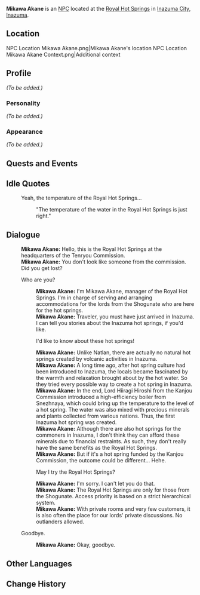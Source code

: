 {{Meta
<!-- REMOVE THIS TEMPLATE AFTER ADDING MISSING INFO -->
|missing_NPC_profile  = yes
}}
{{Character Infobox
|type             = NPC
|image            = NPC Mikawa Akane.png
|region           = Inazuma
|affiliation      = Royal Hot Springs
|title            = Royal Bath Commission
}}
'''Mikawa Akane''' {{Lang|ja=三河茜}} is an [[NPC]] located at the [[Royal Hot Springs]] in [[Inazuma City]], [[Inazuma]].

==Location==
<gallery>
NPC Location Mikawa Akane.png|Mikawa Akane's location
NPC Location Mikawa Akane Context.png|Additional context
</gallery>

==Profile==
<!-- detailed story/lore information goes here -->
''(To be added.)''

===Personality===
''(To be added.)''

===Appearance===
''(To be added.)''

==Quests and Events==
{{Quests and Events}}

==Idle Quotes==
{{Dialogue start}}
: {{DIcon|Idle}} Yeah, the temperature of the Royal Hot Springs...
:: {{A|VO Mikawa Akane 01.ogg}} "The temperature of the water in the Royal Hot Springs is just right."
{{Dialogue end}}

==Dialogue==
{{Dialogue start}}
:'''Mikawa Akane:''' Hello, this is the Royal Hot Springs at the headquarters of the Tenryou Commission.
:'''Mikawa Akane:''' You don't look like someone from the commission. Did you get lost?
:{{DIcon}} Who are you?
::'''Mikawa Akane:''' I'm Mikawa Akane, manager of the Royal Hot Springs. I'm in charge of serving and arranging accommodations for the lords from the Shogunate who are here for the hot springs.
::'''Mikawa Akane:''' Traveler, you must have just arrived in Inazuma. I can tell you stories about the Inazuma hot springs, if you'd like.
::{{DIcon}} I'd like to know about these hot springs!
::'''Mikawa Akane:''' Unlike Natlan, there are actually no natural hot springs created by volcanic activities in Inazuma.
::'''Mikawa Akane:''' A long time ago, after hot spring culture had been introduced to Inazuma, the locals became fascinated by the warmth and relaxation brought about by the hot water. So they tried every possible way to create a hot spring in Inazuma.
::'''Mikawa Akane:''' In the end, Lord Hiiragi Hiroshi from the Kanjou Commission introduced a high-efficiency boiler from Snezhnaya, which could bring up the temperature to the level of a hot spring. The water was also mixed with precious minerals and plants collected from various nations. Thus, the first Inazuma hot spring was created.
::'''Mikawa Akane:''' Although there are also hot springs for the commoners in Inazuma, I don't think they can afford these minerals due to financial restraints. As such, they don't really have the same benefits as the Royal Hot Springs.
::'''Mikawa Akane:''' But if it's a hot spring funded by the Kanjou Commission, the outcome could be different... Hehe.
::{{DIcon}} May I try the Royal Hot Springs?
::'''Mikawa Akane:''' I'm sorry. I can't let you do that.
::'''Mikawa Akane:''' The Royal Hot Springs are only for those from the Shogunate. Access priority is based on a strict hierarchical system.
::'''Mikawa Akane:''' With private rooms and very few customers, it is also often the place for our lords' private discussions. No outlanders allowed.
:{{DIcon}} Goodbye.
::'''Mikawa Akane:''' Okay, goodbye.
{{Dialogue end}}

==Other Languages==
{{Other Languages
|default_hidden = 1
|en      = Mikawa Akane
|zhs     = 三河茜
|zhs_rm  = Sān Hé Qiàn
|zht     = 三河茜
|zht_rm  = Sān Hé Qiàn
|ja      = 三河茜
|ja_rm   = Mikawa Akane
|ko      = 미카와 아카네
|ko_rm   = Mikawa Akane
|es      = Mikawa Akane
|fr      = Mikawa Akane
|ru      = Микава Аканэ
|th      = Mikawa Akane
|vi      = Mikawa Akane
|de      = Mikawa Akane
|id      = Mikawa Akane
|pt      = Mikawa Akane
|tr      = Mikawa Akane
|it      = Mikawa Akane
}}

==Change History==
{{Change History|2.0}}
<!--
==References==
{{Reflist}}-->